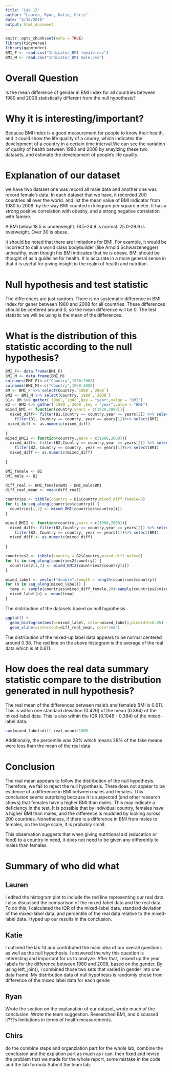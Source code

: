 ```yaml
---
title: "Lab 13"
author: "Lauren, Ryan, Katie, Chris"
date: "4/19/2018"
output: html_document
---
```


```r
knitr::opts_chunk$set(echo = TRUE)
library(tidyverse)
library(gapminder)
BMI_F <- read.csv("Indicator_BMI female.csv")
BMI_M <- read.csv("Indicator_BMI male.csv")
```


# Overall Question
Is the mean difference of gender in BMI index for all countries between 1980 and 2008 statistically different from the null hypothesis?

# Why it is interesting/important?
Because BMI index is a good measurement for people to know their health, and it could show the life quailty of a counry, which indicates the development of a country in a certain time interval.We can see the variation of quailty of health between 1980 and 2008 by anaylzing these two datasets, and estimate the development of people's life quailty.

# Explanation of our dataset
we have two dataset one was record all male data and another one was record female's data. In each dataset that we have, it recorded 200 countries all over the world. and list the mean value of BMI indicator from 1980 to 2008. by the way BMI counted in kilogram per square meter.
 It has a strong positive correlation with obesity, and a strong negative correlation with famine.

A BMI below 18.5 is underweight.
18.5-24.9 is normal.
25.0-29.9 is overweight.
Over 30 is obese.

It should be noted that there are limitations for BMI. For example, it would be incorrect to call a world class bodybuilder (like Arnold Schwarzenegger) unhealthy, even though his BMI indicates that he is obese.  BMI should be thought of as a guideline for health. It is accurate in a more general sense in that it is useful for giving insight in the realm of health and nutrition.


# Null hypothesis and test statistic
The differences are just random. There is no systematic difference in BMI index for gener between 1980 and 2008 for all countries. These differences should be centered around 0, so the mean difference will be 0. The test statistic we will be using is the mean of the differences. 

# What is the distribution of this statistic according to the null hypothesis?
```r
BMI_F<- data.frame(BMI_F)
BMI_M <- data.frame(BMI_M)
colnames(BMI_F)<-c("Country",1980:2008)
colnames(BMI_M)<-c("Country",1980:2008)
BM <- BMI_F %>% select(Country,`1980`,`2008`)
BM2 <- BMI_M %>% select(Country,`1980`,`2008`)
B1<- BM %>% gather(`1980`,`2008`,key = "year",value = "BMI")
B2 <- BM2 %>% gather(`1980`,`2008`,key = "year",value = "BMI")
mixed_BMI <- function(country,years = c(1980,2008)){
  mixed_diff<- filter(B1,Country == country,year == years[2]) %>% select(BMI)-
    filter(B1, Country == country, year == years[1])%>% select(BMI)
 mixed_diff <- as.numeric(mixed_diff)
 
}
mixed_BMI2 <- function(country,years = c(1980,2008)){
  mixed_diff<- filter(B2,Country == country,year == years[2]) %>% select(BMI)-
    filter(B2, Country == country, year == years[1])%>% select(BMI)
  mixed_diff <- as.numeric(mixed_diff)
  
}
```

```r
BMI_female <- B1
BMI_male <- B2

diff_real <- BMI_female$BMI - BMI_male$BMI
diff_real_mean <- mean(diff_real)
```


```r
countries <- tibble(country = B1$Country,mixed_diff_female=0)
for (i in seq_along(countries$country)) {
  countries[i,2] <- mixed_BMI(countries$country[i])
}

mixed_BMI2 <- function(country,years = c(1980,2008)){
  mixed_diff<- filter(B2,Country == country,year == years[2]) %>% select(BMI)-
    filter(B2, Country == country, year == years[1])%>% select(BMI)
  mixed_diff <- as.numeric(mixed_diff)
  
}

countries2 <- tibble(country = B2$Country,mixed_diff_male=0)
for (i in seq_along(countries2$country)) {
  countries2[i,2] <- mixed_BMI2(countries2$country[i])
}

mixed_label <- vector("double",length = length(countries$country))
for (n in seq_along(mixed_label)) {
  temp <- sample(countries$mixed_diff_female,20)-sample(countries2$mixed_diff_male,20)
  mixed_label[n] <- mean(temp)
}

```
The distribution of the datasets based on null hypothesis
```r
ggplot() +
  geom_histogram(aes(x=mixed_label, color=mixed_label),binwidth=0.05) +
  geom_vline(xintercept=diff_real_mean, col="red")

```


The distribution of the mixed-up label data appears to be normal centered around 0.38. The red line on the above histogram is the average of the real data which is at 0.611.

# How does the real data summary statistic compare to the distribution generated in null hypothesis?
The real mean of the differences between male's and female's BMI is 0.611. This is within one standard deviation (0.426) of the mean (0.384) of the mixed-label data. This is also within the IQR (0.1048 - 0.384) of the mixed-label data.

```r
sum(mixed_label<diff_real_mean)/1000
```

Additionally, the percentile was 28% which means 28% of the fake means were less than the mean of the real data.

# Conclusion 
The real mean appears to follow the distribution of the null hypothesis. Therefore, we fail to reject the null hypothesis. There does not appear to be evidence of a difference in BMI between males and females. This conclusion seems surprising because it is suspected (and other research shows) that females have a higher BMI than males. This may indicate a deficiency in the test. It is possible that by individual country, females have a higher BMI than males, and the difference is muddled by looking across 200 countries.  Nonetheless, if there is a difference in BMI from males to females, on the large scale, it is probably small.

This observation suggests that when giving nutritional aid (education or food) to a country in need, it does not need to be given any differently to males than females.

# Summary of who did what
## Lauren
I edited the histogram plot to include the red line representing our real data. I also discussed the comparison of the mixed-label data and the real data. To do this, I calculated the IQR of the mixed-label data, standard deviation of the mixed-label data, and percentile of the real data relative to the mixed-label data. I typed up our results in the conclusion.

## Katie
I outlined the lab 13 and contributed the main idea of our overall questions as well as the null hypothesis. I answered the why this question is interesting and important for us to analyze. After that, I mixed up the year labels for the difference between 1980 and 2008, based on the gender. By using left_join(), I combined those two sets that varied in gender into one data frame. My distribution data of null hypothesis is randomly chose from difference of the mixed label data for each gende

## Ryan
Wrote the section on the explanation of our dataset, wrote much of the conclusion. Wrote the team suggestion. Researched BMI, and discussed it???s limitations in terms of health measurements.

## Chirs
do the combine steps and organziation part for the whole lab, combine the conclusion and the explation part as much as i can. then fixed and revise the problem that we made for the whole report, some mistake in the code and the lab formula.Submit the team lab.


